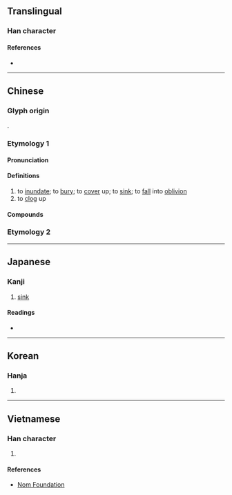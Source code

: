 {{character info}}
{{character info|0x2F909}}

==Translingual==

===Han character===
{{Han char|rn=85|rad=水|as=09|sn=12|four=31114|canj=EMWG|ids=⿰氵垔}}

====References====
* {{Han ref|kx=0638.150|dkj=17873|dj=1045.070|hdz=31671.040|uh=6E6E|ud=28270|bh=B4F3|bd=46323}}

----

==Chinese==
{{zh-forms}}

===Glyph origin===
{{Han etym}}
{{Han compound|土|垔|ls=psc|c1=s|c2=p|t1=earth}}.

===Etymology 1===

====Pronunciation====
{{zh-pron
|m=湮
|m-s=
|c=jan1
|c-t=
|g=
|h=pfs=
|j=
|mb=
|md=
|mn=
|mn-t=
|w=
|x=
|mc=2+1
|oc=y
|ma=
|cat=v
}}

====Definitions====
{{zh-hanzi}}

# to [[inundate]]; to [[bury]]; to [[cover]] up; to [[sink]]; to [[fall]] into [[oblivion]]
# to [[clog]] up

====Compounds====
{{zh-der|年湮代遠|湮鬱|湮沒|湮阨|湮沒無聞|湮滅|湮沉}}

===Etymology 2===
{{zh-see|洇|v}}

----

==Japanese==

===Kanji===
{{ja-kanji|grade=|rs=水09}}

# [[sink]]

====Readings====
* {{ja-readings
|goon=いん, えん
|kanon=いん, えん
|kanyoon=いん
|kun=しず-む, ふさ-ぐ}}

----

==Korean==

===Hanja===
{{ko-hanja|hangeul=인|eumhun=}}

# {{rfdef|ko|sort=水09}}

----

==Vietnamese==

===Han character===
{{vi-readings|rs=水09|reading=yên}}

# {{rfdef|vi|sort=水09}}

====References====
* [http://nomfoundation.org/common/nom_details.php?codepoint=6e6e Nom Foundation]